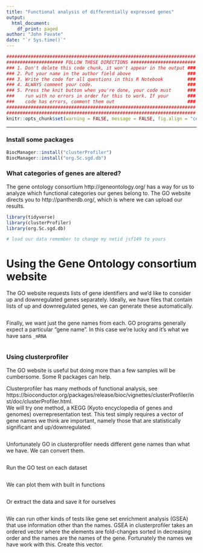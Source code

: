 ```yaml
---
title: "Functional analysis of differentially expressed genes"
output: 
  html_document:
    df_print: paged
author: "John Favate"
date: "`r Sys.time()`"
---
```


<style type="text/css">
.main-container {
  max-width: 1300px;
  margin-left: auto;
  margin-right: auto;
}
</style>

```r
######################################################################
##################### FOLLOW THESE DIRECTIONS ########################
### 1. Don't delete this code chunk, it won't appear in the output ###
### 2. Put your name in the author field above                     ###
### 3. Write the code for all questions in this R Notebook         ###
### 4. ALWAYS comment your code.                                   ###
### 5. Press the knit button when you're done, your code must      ###
###    run with no errors in order for this to work. If your       ###
###    code has errors, comment them out                           ###
######################################################################
######################################################################
knitr::opts_chunk$set(warning = FALSE, message = FALSE, fig.align = "center", tidy = FALSE, max.print = 20)
```

---

### Install some packages
```r
BiocManager::install("clusterProfiler")
BiocManager::install("org.Sc.sgd.db")
```


### What categories of genes are altered?

The gene ontology consortium http://geneontology.org/ has a way for us to analyze which functional categories our genes belong to. The GO website directs you to http://pantherdb.org/, which is where we can upload our results. 
```r
library(tidyverse)
library(clusterProfiler)
library(org.Sc.sgd.db)

# load our data remember to change my netid jsf149 to yours
```

# Using the Gene Ontology consortium website 

The GO website requests lists of gene identifiers and we'd like to consider up and downregulated genes separately. Ideally, we have files that contain lists of up and downregulated genes, we can generate these automatically. 
```r

```

Finally, we want just the gene names from each. GO programs generally expect a particular "gene name". In this case we're lucky and it's what we have sans `_mRNA`
```r

```

### Using clusterprofiler 

The GO website is useful but doing more than a few samples will be cumbersome. Some R packages can help.


Clusterprofiler has many methods of functional analysis, see https://bioconductor.org/packages/release/bioc/vignettes/clusterProfiler/inst/doc/clusterProfiler.html.  
We will try one method, a KEGG (Kyoto encyclopedia of genes and genomes) overrepresentation test. This test simply requires a vector of gene names we think are important, namely those that are statistically significant and up/downregulated.
```r

```

Unfortunately GO in clusterprofiler needs different gene names than what we have. We can convert them.
```r

```

Run the GO test on each dataset
```r

```

We can plot them with built in functions
```r

```

Or extract the data and save it for ourselves
```r

```

We can run other kinds of tests like gene set enrichment analysis (GSEA) that use information other than the names. GSEA in clusterprofiler takes an ordered vector where the elements are fold-changes sorted in decreasing order and the names are the names of the gene. Fortunately the names we have work with this. Create this vector. 
```r

```

```r

```

